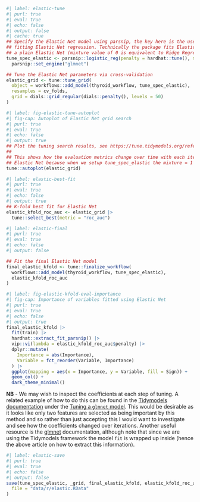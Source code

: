 

```r
#| label: elastic-tune
#| purl: true
#| eval: true
#| echo: false
#| output: false
#| cache: true
## Specify the Elastic Net model using parsnip, the key here is the use of the glmnet engine which is the R package for
## fitting Elastic Net regression. Technically the package fits Elastic Net but with a mixture value of 1 it is equivalent to
## a plain Elastic Net (mixture value of 0 is equivalent to Ridge Regression in an Elastic Net)
tune_spec_elastic <- parsnip::logistic_reg(penalty = hardhat::tune(), mixture = 0.5) |>
  parsnip::set_engine("glmnet")

## Tune the Elastic Net parameters via cross-validation
elastic_grid <- tune::tune_grid(
  object = workflows::add_model(thyroid_workflow, tune_spec_elastic),
  resamples = cv_folds,
  grid = dials::grid_regular(dials::penalty(), levels = 50)
)
```

```r
#| label: fig-elastic-tune-autoplot
#| fig-cap: Autoplot of Elastic Net grid search
#| purl: true
#| eval: true
#| echo: false
#| output: true
## Plot the tuning search results, see https://tune.tidymodels.org/reference/autoplot.tune_results.html
##
## This shows how the evaluation metrics change over time with each iteration of the Lasso (we know we are running a
## Elastic Net because when we setup tune_spec_elastic the mixture = 1 when we define parsnip::logistic_reg()
tune::autoplot(elastic_grid)
```



```r
#| label: elastic-best-fit
#| purl: true
#| eval: true
#| echo: false
#| output: true
## K-fold best fit for Elastic Net
elastic_kfold_roc_auc <- elastic_grid |>
  tune::select_best(metric = "roc_auc")
```

```r
#| label: elastic-final
#| purl: true
#| eval: true
#| echo: false
#| output: false

## Fit the final Elastic Net model
final_elastic_kfold <- tune::finalize_workflow(
  workflows::add_model(thyroid_workflow, tune_spec_elastic),
  elastic_kfold_roc_auc
)
```

```r
#| label: fig-elastic-kfold-eval-importance
#| fig-cap: Importance of variables fitted using Elastic Net
#| purl: true
#| eval: true
#| echo: false
#| output: true
final_elastic_kfold |>
  fit(train) |>
  hardhat::extract_fit_parsnip() |>
  vip::vi(lambda = elastic_kfold_roc_auc$penalty) |>
  dplyr::mutate(
    Importance = abs(Importance),
    Variable = fct_reorder(Variable, Importance)
  ) |>
  ggplot(mapping = aes(x = Importance, y = Variable, fill = Sign)) +
  geom_col() +
  dark_theme_minimal()
```

**NB** - We may wish to inspect the coefficients at each step of tuning. A related example of how to do this can be found in
the [Tidymodels documentation](https://www.tidymodels.org/learn/) under the [Tuning a `glmnet`
model](https://www.tidymodels.org/learn/models/coefficients/#tuning-a-glmnet-model). This would be desirable as it looks
like only two features are selected as being important by this method and so rather than just accepting this I would
want to investigate and see how the coefficients changed over iterations. Another useful resource is the
[glmnet](https://glmnet.stanford.edu/articles/glmnet.html) documentation, although note that since we are using the
Tidymodels framework the model `fit` is wrapped up inside (hence the above article on how to extract this information).


``` r
#| label: elastic-save
#| purl: true
#| eval: true
#| echo: false
#| output: false
save(tune_spec_elastic, _grid, final_elastic_kfold, elastic_kfold_roc_auc,
  file = "data/r/elastic.RData"
)
```
